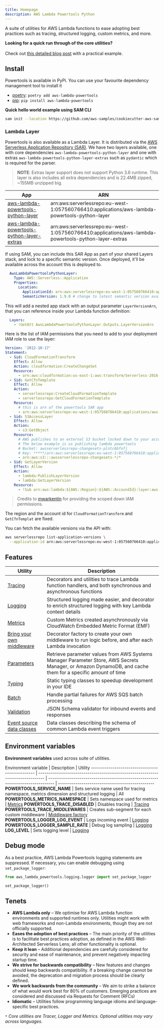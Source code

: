 ```yaml
---
title: Homepage
description: AWS Lambda Powertools Python
---
```



A suite of utilities for AWS Lambda functions to ease adopting best practices such as tracing, structured logging, custom metrics, and more.

<Note type="info">
	<strong>Looking for a quick run through of the core utilities?</strong><br/><br/>
  	Check out <a href="https://aws.amazon.com/blogs/opensource/simplifying-serverless-best-practices-with-lambda-powertools/">this detailed blog post</a> with a practical example.
</Note>

## Install

Powertools is available in PyPi. You can use your favourite dependency management tool to install it

* [poetry](https://python-poetry.org/): `poetry add aws-lambda-powertools`
* [pip](https://pip.pypa.io/en/latest/index.html): `pip install aws-lambda-powertools`

**Quick hello world example using SAM CLI**

```bash:title=hello_world.sh
sam init --location https://github.com/aws-samples/cookiecutter-aws-sam-python
```

### Lambda Layer

Powertools is also available as a Lambda Layer. It is distributed via the [AWS Serverless Application Repository (SAR)](https://docs.aws.amazon.com/serverlessrepo/latest/devguide/what-is-serverlessrepo.html).
We have two layers available, one with core dependencies `aws-lambda-powertools-python-layer` and one with extras `aws-lambda-powertools-python-layer-extras` such as `pydantic` which is required for the parser.

> **NOTE**: Extras layer support does not support Python 3.6 runtime. This layer is also  includes all extra dependencies and is 22.4MB zipped, ~155MB unzipped big.

App | ARN
----------------------------------------------------------------------------------------------- | ---------------------------------------------------------------------------------
[aws-lambda-powertools-python-layer](https://serverlessrepo.aws.amazon.com/applications/eu-west-1/057560766410/aws-lambda-powertools-python-layer) | arn:aws:serverlessrepo:eu-west-1:057560766410:applications/aws-lambda-powertools-python-layer
[aws-lambda-powertools-python-layer-extras](https://serverlessrepo.aws.amazon.com/applications/eu-west-1/057560766410/aws-lambda-powertools-python-layer-extras) | arn:aws:serverlessrepo:eu-west-1:057560766410:applications/aws-lambda-powertools-python-layer-extras

If using SAM, you can include this SAR App as part of your shared Layers stack, and lock to a specific semantic version. Once deployed, it'll be available across the account this is deployed to.

```yaml
  AwsLambdaPowertoolsPythonLayer:
    Type: AWS::Serverless::Application
    Properties:
      Location:
        ApplicationId: arn:aws:serverlessrepo:eu-west-1:057560766410:applications/aws-lambda-powertools-python-layer
        SemanticVersion: 1.9.0 # change to latest semantic version available in SAR
```


This will add a nested app stack with an output parameter `LayerVersionArn`, that you can reference inside your Lambda function definition:

```yaml
  Layers:
    - !GetAtt AwsLambdaPowertoolsPythonLayer.Outputs.LayerVersionArn
```


Here is the list of IAM permissions that you need to add to your deployment IAM role to use the layer:

```yaml
Version: '2012-10-17'
Statement:
  - Sid: CloudFormationTransform
    Effect: Allow
    Action: cloudformation:CreateChangeSet
    Resource:
      - arn:aws:cloudformation:us-east-1:aws:transform/Serverless-2016-10-31
  - Sid: GetCfnTemplate
    Effect: Allow
    Action:
      - serverlessrepo:CreateCloudFormationTemplate
      - serverlessrepo:GetCloudFormationTemplate
    Resource:
      # this is arn of the powertools SAR app
      - arn:aws:serverlessrepo:eu-west-1:057560766410:applications/aws-lambda-powertools-python-layer
  - Sid: S3AccessLayer
    Effect: Allow
    Action:
      - s3:GetObject
    Resource:
      # AWS publishes to an external S3 bucket locked down to your account ID
      # The below example is us publishing lambda powertools
      # Bucket: awsserverlessrepo-changesets-plntc6bfnfj
      # Key: *****/arn:aws:serverlessrepo:eu-west-1:057560766410:applications-aws-lambda-powertools-python-layer-versions-1.6.0/aeeccf50-****-****-****-*********
      - arn:aws:s3:::awsserverlessrepo-changesets-*/*
  - Sid: GetLayerVersion
    Effect: Allow
    Action:
      - lambda:PublishLayerVersion
      - lambda:GetLayerVersion
    Resource:
      - !Sub arn:aws:lambda:${AWS::Region}:${AWS::AccoundId}:layer:aws-lambda-powertools-python-layer*
```

> Credits to [mwarkentin](https://github.com/mwarkentin) for providing the scoped down IAM permissions.

The region and the account id for `CloudFormationTransform` and `GetCfnTemplat` are fixed.

You can fetch the available versions via the API with:

```bash
aws serverlessrepo list-application-versions \
  --application-id arn:aws:serverlessrepo:eu-west-1:057560766410:applications/aws-lambda-powertools-python-layer
```

## Features

Utility | Description
------------------------------------------------- | ---------------------------------------------------------------------------------
[Tracing](./core/tracer) | Decorators and utilities to trace Lambda function handlers, and both synchronous and asynchronous functions
[Logging](./core/logger) | Structured logging made easier, and decorator to enrich structured logging with key Lambda context details
[Metrics](./core/metrics) | Custom Metrics created asynchronously via CloudWatch Embedded Metric Format (EMF)
[Bring your own middleware](.//utilities/middleware_factory) | Decorator factory to create your own middleware to run logic before, and after each Lambda invocation
[Parameters](./utilities/parameters) | Retrieve parameter values from AWS Systems Manager Parameter Store, AWS Secrets Manager, or Amazon DynamoDB, and cache them for a specific amount of time
[Typing](./utilities/typing) | Static typing classes to speedup development in your IDE
[Batch](./utilities/batch) | Handle partial failures for AWS SQS batch processing
[Validation](./utilities/validation) | JSON Schema validator for inbound events and responses
[Event source data classes](./utilities/data_classes) | Data classes describing the schema of common Lambda event triggers


## Environment variables

**Environment variables** used across suite of utilities.

Environment variable | Description | Utility
------------------------------------------------- | --------------------------------------------------------------------------------- | --------------------------------------------------------------------------------- | -------------------------------------------------
**POWERTOOLS_SERVICE_NAME** | Sets service name used for tracing namespace, metrics dimension and structured logging | All
**POWERTOOLS_METRICS_NAMESPACE** | Sets namespace used for metrics | [Metrics](./core/metrics)
**POWERTOOLS_TRACE_DISABLED** | Disables tracing | [Tracing](./core/tracer)
**POWERTOOLS_TRACE_MIDDLEWARES** | Creates sub-segment for each custom middleware | [Middleware factory](./utilities/middleware_factory)
**POWERTOOLS_LOGGER_LOG_EVENT** | Logs incoming event | [Logging](./core/logger)
**POWERTOOLS_LOGGER_SAMPLE_RATE** | Debug log sampling | [Logging](./core/logger)
**LOG_LEVEL** | Sets logging level | [Logging](./core/logger)

## Debug mode

As a best practice, AWS Lambda Powertools logging statements are suppressed. If necessary, you can enable debugging using `set_package_logger`:

```python:title=app.py
from aws_lambda_powertools.logging.logger import set_package_logger

set_package_logger()
```

## Tenets

* **AWS Lambda only** – We optimise for AWS Lambda function environments and supported runtimes only. Utilities might work with web frameworks and non-Lambda environments, though they are not officially supported.
* **Eases the adoption of best practices** – The main priority of the utilities is to facilitate best practices adoption, as defined in the AWS Well-Architected Serverless Lens; all other functionality is optional.
* **Keep it lean** – Additional dependencies are carefully considered for security and ease of maintenance, and prevent negatively impacting startup time.
* **We strive for backwards compatibility** – New features and changes should keep backwards compatibility. If a breaking change cannot be avoided, the deprecation and migration process should be clearly defined.
* **We work backwards from the community** – We aim to strike a balance of what would work best for 80% of customers. Emerging practices are considered and discussed via Requests for Comment (RFCs)
* **Idiomatic** – Utilities follow programming language idioms and language-specific best practices.

_`*` Core utilities are Tracer, Logger and Metrics. Optional utilities may vary across languages._
